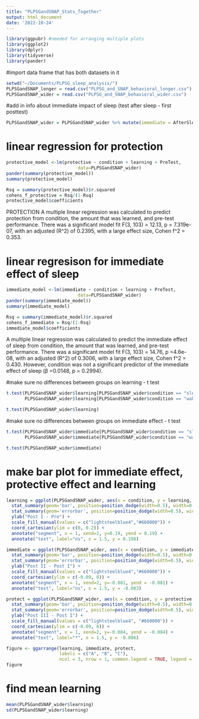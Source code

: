 ```yaml
---
title: "PLPSGandSNAP_Stats_Together"
output: html_document
date: '2022-10-24'
---
```


```r
library(ggpubr) #needed for arranging multiple plots
library(ggplot2)
library(dplyr)
library(tidyverse)
library(pander)
```


#import data frame that has both datasets in it
```r
setwd("~/Documents/PLPSG_sleep_analysis/")
PLPSGandSNAP_longer = read.csv("PLPSG_and_SNAP_behavioral_longer.csv")
PLPSGandSNAP_wider = read.csv("PLPSG_and_SNAP_behavioral_wider.csv")

```

#add in info about immediate impact of sleep (test after sleep - first posttest)
```r
PLPSGandSNAP_wider = PLPSGandSNAP_wider %>% mutate(immediate = AfterSleepPostTest - AfterTrainingPostTest)


```

# linear regression for protection
```r
protective_model <-lm(protective ~ condition + learning + PreTest, 
                           data=PLPSGandSNAP_wider)
pander(summary(protective_model))
summary(protective_model)

Rsq = summary(protective_model)$r.squared
cohens_f_protective = Rsq/(1-Rsq)
protective_model$coefficients

```

PROTECTION
A multiple linear regression was calculated to predict protection from condition, the amount that was learned, and pre-test performance. There was a significant model fit F(3, 103) = 12.13, p = 7.319e-07, with an adjusted \(R^2\) of 0.2395, with a large effect size, Cohen f^2 = 0.353.


# linear regresison for immediate effect of sleep 
```r
immediate_model <-lm(immediate ~ condition + learning + PreTest, 
                           data=PLPSGandSNAP_wider)
pander(summary(immediate_model))
summary(immediate_model)

Rsq = summary(immediate_model)$r.squared
cohens_f_immediate = Rsq/(1-Rsq)
immediate_model$coefficients


```
A multiple linear regression was calculated to predict the immediate effect of sleep from condition, the amount that was learned, and pre-test performance. There was a significant model fit F(3, 103) = 14.76, p =4.6e-08, with an adjusted \(R^2\) of 0.3006, with a large effect size, Cohen f^2 = 0.430. However, condition was not a significant predictor of the immediate effect of sleep (β =0.0148, p = 0.2994).



#make sure no differences between groups on learning - t test 
```r
t.test(PLPSGandSNAP_wider$learning[PLPSGandSNAP_wider$condition == "sleep"],
       PLPSGandSNAP_wider$learning[PLPSGandSNAP_wider$condition == "wake"])

t.test(PLPSGandSNAP_wider$learning)
```

#make sure no differences between groups on immediate effect - t test 
```r
t.test(PLPSGandSNAP_wider$immediate[PLPSGandSNAP_wider$condition == "sleep"],
       PLPSGandSNAP_wider$immediate[PLPSGandSNAP_wider$condition == "wake"])

t.test(PLPSGandSNAP_wider$immediate)
```

# make bar plot for immediate effect, protective effect and learning 
```r
learning = ggplot(PLPSGandSNAP_wider, aes(x = condition, y = learning, fill=condition)) +
  stat_summary(geom='bar', position=position_dodge(width=0.5), width=0.5) +
  stat_summary(geom='errorbar', position=position_dodge(width=0.5), width = 0.2) +   
  ylab("Post I - Pre") +
  scale_fill_manual(values = c("lightsteelblue4","#660000")) +
  coord_cartesian(ylim = c(0, 0.2)) +
  annotate("segment", x = 1, xend=2, y=0.19, yend = 0.19) +
  annotate("text", label="ns", x = 1.5, y = 0.198)

immediate = ggplot(PLPSGandSNAP_wider, aes(x = condition, y = immediate, fill=condition)) +
  stat_summary(geom='bar', position=position_dodge(width=0.5), width=0.5) +
  stat_summary(geom='errorbar', position=position_dodge(width=0.5), width = 0.2) + 
  ylab("Post II - Post I") +
  scale_fill_manual(values = c("lightsteelblue4","#660000")) +
  coord_cartesian(ylim = c(-0.09, 0)) + 
  annotate("segment", x = 1, xend=2, y=-0.081, yend = -0.081) +
  annotate("text", label="ns", x = 1.5, y = -0.083)

protect = ggplot(PLPSGandSNAP_wider, aes(x = condition, y = protective, fill=condition)) +
  stat_summary(geom='bar', position=position_dodge(width=0.5), width=0.5) +
  stat_summary(geom='errorbar', position=position_dodge(width=0.5), width = 0.2) + 
  ylab("Post III - Post I") +
  scale_fill_manual(values = c("lightsteelblue4", "#660000")) +
  coord_cartesian(ylim = c(-0.09, 0)) +
  annotate("segment", x = 1, xend=2, y=-0.084, yend = -0.084) +
  annotate("text", label="*", x = 1.5, y = -0.086)

figure <- ggarrange(learning, immediate, protect,
                    labels = c("A", "B", "C"),
                    ncol = 3, nrow = 1, common.legend = TRUE, legend = "right")
figure

```

# find mean learning 
```r
mean(PLPSGandSNAP_wider$learning)
sd(PLPSGandSNAP_wider$learning)

```



